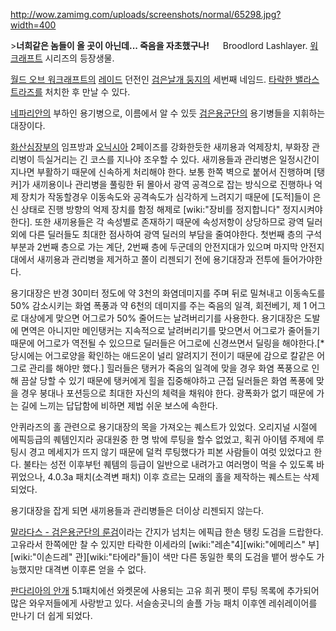 http://wow.zamimg.com/uploads/screenshots/normal/65298.jpg?width=400

>'''너희같은 놈들이 올 곳이 아닌데... 죽음을 자초했구나!'''
　
Broodlord Lashlayer. [[워크래프트]] 시리즈의 등장생물.

[[월드 오브 워크래프트]]의 [[레이드]] 던전인 [[검은날개 둥지]]의 세번째 네임드. [[타락한 밸라스트라즈]]를 처치한 후 만날 수 있다.

[[네파리안]]의 부하인 용기병으로, 이름에서 알 수 있듯 [[검은용군단]]의 용기병들을 지휘하는 대장이다.

[[화산심장부]]의 임프방과 [[오닉시아]] 2페이즈를 강화한듯한 새끼용과 억제장치, 부화장 관리병이 득실거리는 긴 코스를 지나야 조우할 수 있다. 새끼용들과 관리병은 일정시간이 지나면 부활하기 때문에 신속하게 처리해야 한다. 보통 한쪽 벽으로 붙어서 진행하며 [탱커]가 새끼용이나 관리병을 풀링한 뒤 몰아서 광역 공격으로 잡는 방식으로 진행하나 억제 장치가 작동할경우 이동속도와 공격속도가 심각하게 느려지기 때문에 [도적]들이 은신 상태로 진행 방향의 억제 장치를 함정 해제로 [wiki:"장비를 정지합니다" 정지시켜야 한다]. 또한 새끼용들은 각 속성별로 존재하기 때문에 속성저항이 상당하므로 광역 딜러 외에 다른 딜러들도 최대한 점사하여 광역 딜러의 부담을 줄여야한다. 첫번째 층의 구석부분과 2번째 층으로 가는 계단, 2번째 층에 두군데의 안전지대가 있으며 마지막 안전지대에서 새끼용과 관리병을 제거하고 쫄이 리젠되기 전에 용기대장과 전투에 들어가야한다.

용기대장은 반경 30미터 정도에 약 3천의 화염데미지를 주며 뒤로 밀쳐내고 이동속도를 50% 감소시키는 화염 폭풍과 약 6천의 데미지를 주는 죽음의 일격, 회전베기, 제 1 어그로 대상에게 맞으면 어그로가 50% 줄어드는 날려버리기를 사용한다. 용기대장은 도발에 면역은 아니지만 메인탱커는 지속적으로 날려버리기를 맞으면서 어그로가 줄어들기 때문에 어그로가 역전될 수 있으므로 딜러들은 어그로에 신경쓰면서 딜링을 해야한다.[* 당시에는 어그로양을 확인하는 애드온이 널리 알려지기 전이기 때문에 감으로 칼같은 어그로 관리를 해야만 했다.] 힐러들은 탱커가 죽음의 일격에 맞을 경우 화염 폭풍으로 인해 끔살 당할 수 있기 때문에 탱커에게 힐을 집중해야하고 근접 딜러들은 화염 폭풍에 맞을 경우 붕대나 포션등으로 최대한 자신의 체력을 채워야 한다. 광폭화가 없기 때문에 가는 길에 느끼는 답답함에 비하면 제법 쉬운 보스에 속한다.

안퀴라즈의 홀 관련으로 용기대장의 목을 가져오는 퀘스트가 있었다. 오리지널 시절에 에픽등급의 퀘템인지라 공대원중 한 명 밖에 루팅을 할수 없었고, 획귀 아이템 주제에 루팅시 경고 메세지가 뜨지 않기 때문에 덜컥 루팅했다가 피본 사람들이 여럿 있었다고 한다. 불타는 성전 이후부턴 퀘템의 등급이 일반으로 내려가고 여러명이 먹을 수 있도록 바뀌었으나, 4.0.3a 패치(소격변 패치) 이후 흐르는 모래의 홀을 제작하는 퀘스트는 삭제되었다.

용기대장을 잡게 되면 새끼용들과 관리병들은 더이상 리젠되지 않는다.

[http://www.wowhead.com/item=19351 말라다스 - 검은용군단의 룬검]이라는 간지가 넘치는 에픽급 한손 탱킹 도검을 드랍한다. 고유라서 한쪽에만 찰 수 있지만 타락한 이세라의 [wiki:"레손"4][wiki:"에메리스" 부][wiki:"이손드레" 관][wiki:"타에라"들]이 색만 다른 동일한 룩의 도검을 뱉어 쌍수도 가능했지만 대격변 이후론 얻을 수 없다.

[[판다리아의 안개]] 5.1패치에선 와켓몬에 사용되는 고유 희귀 펫이 루팅 목록에 추가되어 많은 와우저들에게 사랑받고 있다. 서슬송곳니의 솔플 가능 패치 이후엔 레쉬레이어를 만나기 더 쉽게 되었다. 

